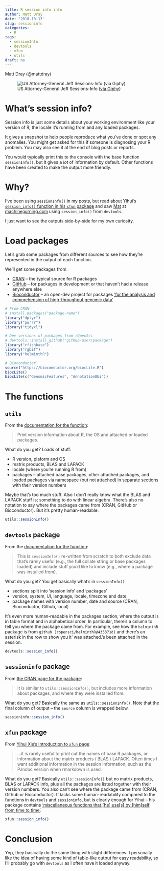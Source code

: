 ```yaml
---
title: R session info info
author: Matt Dray
date: '2018-10-13'
slug: sessioninfo
categories:
  - R
tags:
  - sessionInfo
  - devtools
  - xfun
  - utils
draft: no
---
```


Matt Dray ([\@mattdray](https://www.twitter.com/mattdray))

![US Attorney-General Jeff Sessions-Info ([via Giphy](https://giphy.com/gifs/water-drinking-thirsty-xUA7aLFXBV7OLv8O5O?utm_source=media-link&utm_medium=landing&utm_campaign=Media%20Links&utm_term=))](https://media.giphy.com/media/xUA7aLFXBV7OLv8O5O/giphy.gif)

# What's session info?

Session info is just some details about your working environment like your version of R, the locale it's running from and any loaded packages.

It gives a snapshot to help people reproduce what you've done or spot any anomalies. You might get asked for this if someone is diagnosing your R problem. You may also see it at the end of blog posts or reports. 

You would typically print this to the console with the base function `sessionInfo()`, but it gives a *lot* of information by default. Other functions have been created to make the output more friendly.

# Why?

I've been using `sessionInfo()` in my posts, but read about [Yihui's `session_info()` function in his `xfun` package](https://yihui.name/xfun/) and saw [Mat](https://twitter.com/mammykins_) at [machinegurning.com](https://www.machinegurning.com/rstats/bayes_thinking/) using `session_info()` from `devtools`.

I just want to see the outputs side-by-side for my own curiosity.

# Load packages

Let's grab some packages from different sources to see how they're represented in the output of each function.

We'll get some packages from:

* [CRAN](https://cran.r-project.org/) -- the typical source for R packages
* [GitHub](http://kbroman.org/pkg_primer/pages/github.html) -- for packages in development or that haven't had a release anywhere else
* [Bioconductor](https://www.bioconductor.org/install/) -- an open-dev project for packages ['for the analysis and comprehension of high-throughput genomic data'](https://www.bioconductor.org/about/)

```r
# From CRAN
# install.packages("package-name")
library("dplyr")
library("purrr")
library("tidyxl")

# Dev versions of packages from rOpenSci
# devtools::install_github("github-user/package")
library("rfishbase")
library("rgbif")
library("helminthR")

# Bioconductor
source("https://bioconductor.org/biocLite.R")
biocLite()
biocLite(c("GenomicFeatures", "AnnotationDbi"))
```

# The functions

## `utils`

From the [documentation for the function](https://www.rdocumentation.org/packages/utils/versions/3.5.1/topics/sessionInfo):

> Print version information about R, the OS and attached or loaded packages.

What do you get? Loads of stuff:

* R version, plaform and OS
* matrix products, BLAS and LAPACK
* locale (where you're running R from)
* packages -- attached base packages, other attached packages, and loaded packages via namespace (but not attached) in separate sections with their version numbers

Maybe that's too much stuff. Also I don't really know what the BLAS and LAPACK stuff is; something to do with linear algebra. There's also no notation to say where the packages came from (CRAN, GitHub or Bioconductor). But it's pretty human-readable.

```r
utils::sessionInfo()
```

## `devtools` package

From the [documentation for the function](https://www.rdocumentation.org/packages/devtools/versions/1.13.6/topics/session_info):

> This is `sessionInfo()` re-written from scratch to both exclude data that's rarely useful (e.g., the full collate string or base packages loaded) and include stuff you'd like to know (e.g., where a package was installed from).

What do you get? You get basically what's in `sessionInfo()`

* sections split into 'session info' and 'packages'
* version, system, UI, language, locale, timezone and date
* package names with version number, date and source (CRAN, Bioconductor, Github, local)

It's even more human-readable in the packages section, where the output is in table format and in alphabetical order. In particular, there's a column to tell you where the package came from. For example, see how the `helminthR` package is from `github (ropensci/helminthR@435371d)` and there's an asterisk in the row to show you it' was attached.'s been attached in the session.

```r
devtools::session_info()
```

## `sessioninfo` package

From [the CRAN page for the package](https://CRAN.R-project.org/package=sessioninfo):

> It is similar to `utils::sessionInfo()`, but includes more information about packages, and where they were installed from.

What do you get? Basically the same as `utils::sessionInfo()`. Note that the final column of output -- the `source` column is wrapped below.

```r
sessioninfo::session_info()
```

## `xfun` package

From [Yihui Xie's Introduction to `xfun` page](https://yihui.name/xfun/):

>...it is rarely useful to print out the names of base R packages, or information about the matrix products / BLAS / LAPACK. Often times I want additional information in the session information, such as the Pandoc version when rmarkdown is used.

What do you get? Basically `utils::sessionInfo()` but no matrix products, BLAS or LAPACK info, plus all the packages are listed together with their version numbers. You also can't see where the package came from (CRAN, Github or Bioconductor). It lacks some human-readability compared to the functions in `devtools` and `sessioninfo`, but is clearly enough for Yihui -- his package contains ['miscellaneous functions that [he] use[s] by [him]self from time to time'](https://github.com/yihui/xfun/blob/master/README.md).

```r
xfun::session_info()
```

# Conclusion

Yep, they basically do the same thing with slight differences. I personally like the idea of having some kind of table-like output for easy readability, so I'll probably go with `devtools` as I often have it loaded anyway.